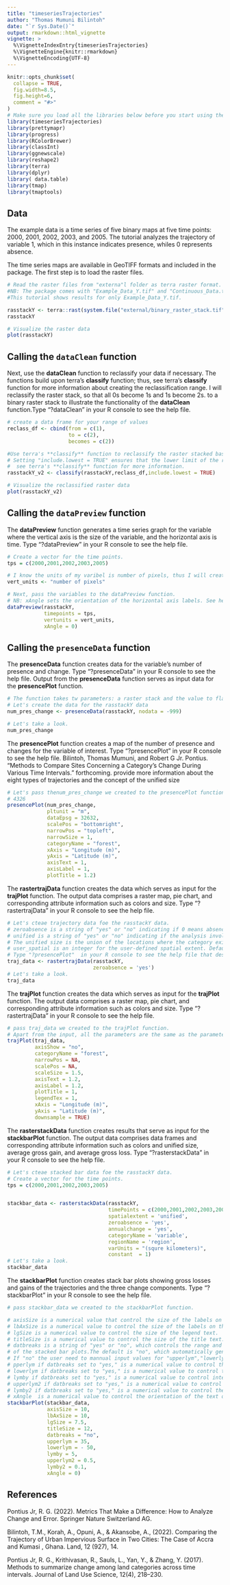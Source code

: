 ```yaml
---
title: "timeseriesTrajectories"
author: "Thomas Mumuni Bilintoh"
date: "`r Sys.Date()`"
output: rmarkdown::html_vignette
vignette: >
  %\VignetteIndexEntry{timeseriesTrajectories}
  %\VignetteEngine{knitr::rmarkdown}
  %\VignetteEncoding{UTF-8}
---
```


```r
knitr::opts_chunk$set(
  collapse = TRUE,
  fig.width=8.5, 
  fig.height=6,
  comment = "#>"
)
# Make sure you load all the libraries below before you start using the package.
library(timeseriesTrajectories)
library(prettymapr)
library(progress)
library(RColorBrewer)
library(classInt)
library(ggnewscale)
library(reshape2)
library(terra)
library(dplyr)
library( data.table)
library(tmap)
library(tmaptools)
```

## Data
The example data is a time series of five binary maps at five time points: 2000, 2001, 2002, 2003, and 2005.
The tutorial analyzes the trajectory of variable 1, which in this instance indicates presence, whiles 0 represents absence.

The time series maps are available in GeoTIFF formats and included in the package. 
The first step is to load the raster files. 
```r
# Read the raster files from "externa"l folder as terra raster format.
#NB: The package comes with "Example_Data_Y.tif" and "Continuous_Data.tif".
#This tutorial shows results for only Example_Data_Y.tif.

rasstackY <- terra::rast(system.file("external/binary_raster_stack.tif",package="timeseriesTrajectories"))
rasstackY

# Visualize the raster data
plot(rasstackY)
```

## Calling the `dataClean` function
Next, use the **dataClean** function to 
reclassify your data if necessary. The functions build upon terra's **classify** function; thus, see terra's **classify** 
function for more information about creating the reclassification range. I will reclassify the raster stack, so that all 0s become 1s and 1s become 2s. 
to a binary raster stack to illustrate the functionality of the **dataClean** function.Type "?dataClean" in your R console to see the help file.

```r
# create a data frame for your range of values
reclass_df <- cbind(from = c(1), 
                    to = c(2), 
                    becomes = c(2))

#Use terra's **classify** function to reclassify the raster stacked based on your reclassification data frame.
# Setting "include.lowest = TRUE" ensures that the lower limit of the range is included in the values to be reclassified.
#  see terra's **classify** function for more information.
rasstackY_v2 <- classify(rasstackY,reclass_df,include.lowest = TRUE)

# Visualize the reclassified raster data
plot(rasstackY_v2)
```

## Calling the `dataPreview` function
The **dataPreview** function generates a time series graph for the variable where the vertical axis is the size of the variable, and the horizontal axis is time. 
Type "?dataPreview" in your R console to see the help file.

```r
# Create a vector for the time points.
tps = c(2000,2001,2002,2003,2005)

# I know the units of my varibel is number of pixels, thus I will create a sting for the vertical units.
vert_units <- "number of pixels"

# Next, pass the variables to the dataPreview function.
# NB: xAngle sets the orientation of the horizontal axis labels. See help file for more details.
dataPreview(rasstackY,
            timepoints = tps,
            vertunits = vert_units,
            xAngle = 0)
```


## Calling the `presenceData` function
The **presenceData** function creates data for the variable's number of presence and change. Type "?presenceData" in your R console to see the help file.
Output from the **presenceData** function serves as input data for the **presencePlot** function.
```r
# The function takes tw parameters: a raster stack and the value to flag as NA the default is -999
# Let's create the data for the rasstackY data
num_pres_change <- presenceData(rasstackY, nodata = -999)

# Let's take a look.
num_pres_change
```

The **presencePlot** function creates a map of the number of presence and changes for the variable of interest. 
Type "?presencePlot" in your R console to see the help file.
Bilintoh, Thomas Mumuni, and Robert G Jr. Pontius. “Methods to Compare Sites Concerning a Category's Change During Various Time Intervals.” forthcoming.
provide more information about the eight types of trajectories and the concept of the unified size
```r
# Let's pass thenum_pres_change we created to the presencePlot function.
# 4326
presencePlot(num_pres_change,
             pltunit = "m",
             dataEpsg = 32632,
             scalePos = "bottomright",
             narrowPos = "topleft",
             narrowSize = 1,
             categoryName = "forest",
             xAxis = "Longitude (m)",
             yAxis = "Latitude (m)",
             axisText = 1,
             axisLabel = 1,
             plotTitle = 1.2)

```

The **rastertrajData** function creates the data which serves as input for the **trajPlot** function. The output data comprises 
a raster map, pie chart, and corresponding attribute information such as colors and size.
Type "?rastertrajData" in your R console to see the help file.

```r
# Let's cteae trajectory data foe the rasstackY data.
# zeroabsence is a string of "yes" or "no" indicating if 0 means absence. The default is "yes".
# unified is a string of "yes" or "no" indicating if the analysis involves the unified size. 
# The unified size is the union of the locations where the category exists at any time point. The default is "yes"
# user_spatial is an integer for the user-defined spatial extent. Default is 0.
# Type "?presencePlot"  in your R console to see the help file that describes all the parameters in the function.
traj_data <- rastertrajData(rasstackY,
                            zeroabsence = 'yes')
# Let's take a look.
traj_data
```

The **trajPlot** function creates the data which serves as input for the **trajPlot** function. The output data comprises 
a raster map, pie chart, and corresponding attribute information such as colors and size.
Type "?rastertrajData" in your R console to see the help file.

```r
# pass traj_data we created to the trajPlot function.
# Apart from the input, all the parameters are the same as the parameters for the presencePlot function
trajPlot(traj_data,
         axisShow = "no",
         categoryName = "forest",
         narrowPos = NA,
         scalePos = NA,
         scaleSize = 1.5,
         axisText = 1.2,
         axisLabel = 1.2,
         plotTitle = 1,
         legendTex = 1,
         xAxis = "Longitude (m)",
         yAxis = "Latitude (m)",
         downsample = TRUE)
```

The **rasterstackData** function creates results that serve as input for the **stackbarPlot** function. The output data comprises 
data frames and corresponding attribute information such as colors and unified size, average gross gain, and average gross loss. 
Type "?rasterstackData" in your R console to see the help file.
```r
# Let's cteae stacked bar data foe the rasstackY data.
# Create a vector for the time points.
tps = c(2000,2001,2002,2003,2005)


stackbar_data <- rasterstackData(rasstackY,
                                 timePoints = c(2000,2001,2002,2003,2005),
                                 spatialextent = 'unified',
                                 zeroabsence = 'yes',
                                 annualchange = 'yes',
                                 categoryName = 'variable',
                                 regionName = 'region',
                                 varUnits = "(squre kilometers)",
                                 constant  = 1)
# Let's take a look.
stackbar_data
```
The **stackbarPlot** function creates stack bar plots showing gross losses and gains of the trajectories and the three change components.
Type "?stackbarPlot" in your R console to see the help file.

```r
# pass stackbar_data we created to the stackbarPlot function.

# axisSize is a numerical value that control the size of the labels on tick marks of the horizontal and vertical tick marks.
# lbAxSize is a numerical value to control the size of the labels on the horizontal and vertical axis.
# lgSize is a numerical value to control the size of the legend text.
# titleSize is a numerical value to control the size of the title text.
# datbreaks is a string of "yes" or "no", which controls the range and sub-division of the vertical axis
# of the stacked bar plots.The default is "no", which automatically generates the range and interval of the vertical axis.
# If "no" the user need to mannual input values for "upperlym","lowerlym", "lymby","upperlym2", and "lymby2".
# pperlym if datbreaks set to "yes," is a numerical value to control the upper limit of the trajectory stack bar plot.
# lowerlym if datbreaks set to "yes," is a numerical value to control the lower limit of the trajectory stack bar plot.
# lymby if datbreaks set to "yes," is a numerical value to control interval on the vertical axis of the components of change stack bar plot.
# upperlym2 if datbreaks set to "yes," is a numerical value to control the upper limit of the components of change stacked bar plot.
# lymby2 if datbreaks set to "yes," is a numerical value to control the interval on the vertical axis of the components of change stacked bar plot.
# xAngle  is a numerical value to control the orientation of the text on the vertical axis of the trajectory stack bar plot.
stackbarPlot(stackbar_data,
             axisSize = 10,
             lbAxSize = 10,
             lgSize = 7.5,
             titleSize = 12,
             datbreaks = "no",
             upperlym = 35,
             lowerlym = - 50,
             lymby = 5,
             upperlym2 = 0.5,
             lymby2 = 0.1,
             xAngle = 0)
```

## References
Pontius Jr, R. G. (2022). Metrics That Make a Difference: How to Analyze Change and Error. Springer Nature Switzerland AG.

Bilintoh, T.M., Korah, A., Opuni, A., & Akansobe, A., (2022). Comparing the Trajectory of Urban Impervious Surface in Two Cities: 
The Case of Accra and Kumasi , Ghana. Land,  12 (927), 14. 

Pontius Jr, R. G., Krithivasan, R., Sauls, L., Yan, Y., & Zhang, Y. (2017). Methods to summarize change among land
categories across time intervals. Journal of Land Use Science, 12(4), 218–230. 


